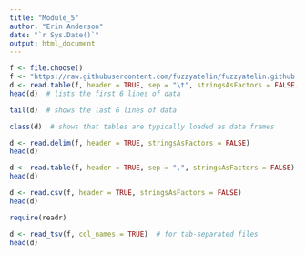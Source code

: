 ```yaml
---
title: "Module_5"
author: "Erin Anderson"
date: "`r Sys.Date()`"
output: html_document
---
```


```r
f <- file.choose()
f <- "https://raw.githubusercontent.com/fuzzyatelin/fuzzyatelin.github.io/master/AN588_Fall23/Country-Data-2016.txt"
d <- read.table(f, header = TRUE, sep = "\t", stringsAsFactors = FALSE, fill = T)
head(d)  # lists the first 6 lines of data
```

```r
tail(d)  # shows the last 6 lines of data
```

```r
class(d)  # shows that tables are typically loaded as data frames
```

```r
d <- read.delim(f, header = TRUE, stringsAsFactors = FALSE)
head(d)
```

```r
d <- read.table(f, header = TRUE, sep = ",", stringsAsFactors = FALSE)
head(d)
```

```r
d <- read.csv(f, header = TRUE, stringsAsFactors = FALSE)
head(d)
```

```r
require(readr)
```

```r
d <- read_tsv(f, col_names = TRUE)  # for tab-separated files
head(d)

```
